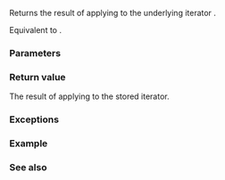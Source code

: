 {{title|iter_move{{small|(ranges::stride_view::''iterator'')}}}}
{{cpp/ranges/stride_view/navbar}}

{{ddcl|since=c++23|
friend constexpr ranges::range_rvalue_reference_t&lt;Base&gt;
    iter_move( const /*iterator*/&amp; i ) noexcept(/* see below */);
}}

Returns the result of applying {{lc|ranges::iter_move}} to the underlying iterator {{rlpi|/#Data members|current_}}.

Equivalent to {{c|return ranges::iter_move(i.current_);}}.

{{cpp/hidden friend|{{tt|stride_view::''iterator''&lt;Const&gt;}}}}

===Parameters===
{{par begin}}
{{par|i|{{rlp|/|iterator}}}}
{{par end}}

===Return value===
The result of applying {{lc|ranges::iter_move}} to the stored iterator.

===Exceptions===
{{noexcept|noexcept(ranges::iter_move(i.current_))}}

===Example===
{{example}}

===See also===
{{dsc begin}}
{{dsc inc|cpp/iterator/ranges/dsc iter_move}}
{{dsc end}}

{{langlinks|de|es|ja|ru|zh}}